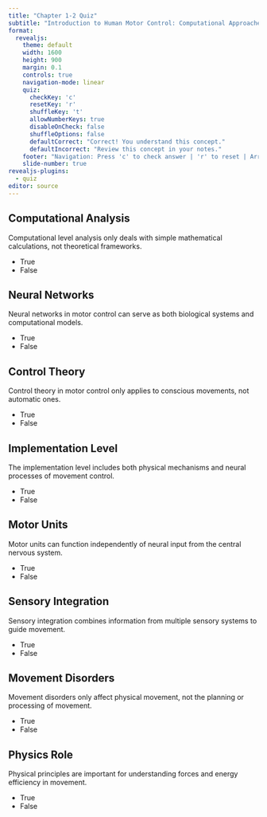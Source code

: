 ```yaml
---
title: "Chapter 1-2 Quiz"
subtitle: "Introduction to Human Motor Control: Computational Approaches"
format:
  revealjs:
    theme: default
    width: 1600
    height: 900
    margin: 0.1
    controls: true
    navigation-mode: linear
    quiz:
      checkKey: 'c'
      resetKey: 'r'
      shuffleKey: 't'
      allowNumberKeys: true
      disableOnCheck: false
      shuffleOptions: false
      defaultCorrect: "Correct! You understand this concept."
      defaultIncorrect: "Review this concept in your notes."
    footer: "Navigation: Press 'c' to check answer | 'r' to reset | Arrow keys for next/previous"
    slide-number: true
revealjs-plugins:
  - quiz
editor: source
---
```


## Computational Analysis {.quiz-question}

Computational level analysis only deals with simple mathematical calculations, not theoretical frameworks.

- [True]{data-explanation="This is incorrect. Computational analysis involves both complex mathematical modeling and theoretical frameworks."}
- [False]{.correct data-explanation="Correct! Computational analysis involves complex mathematical modeling and theoretical frameworks."}

## Neural Networks {.quiz-question}

Neural networks in motor control can serve as both biological systems and computational models.

- [True]{.correct data-explanation="Correct! Neural networks represent both actual brain structures and computational models for understanding movement control."}
- [False]{data-explanation="This is incorrect. Neural networks do serve both biological and computational modeling purposes."}

## Control Theory {.quiz-question}

Control theory in motor control only applies to conscious movements, not automatic ones.

- [True]{data-explanation="This is incorrect. Control theory applies to both conscious and automatic movement control."}
- [False]{.correct data-explanation="Correct! Control theory applies to both conscious and automatic movement control."}

## Implementation Level {.quiz-question}

The implementation level includes both physical mechanisms and neural processes of movement control.

- [True]{.correct data-explanation="Correct! Implementation level involves both the physical execution and neural control of movement."}
- [False]{data-explanation="This is incorrect. Implementation level does include both physical and neural aspects."}

## Motor Units {.quiz-question}

Motor units can function independently of neural input from the central nervous system.

- [True]{data-explanation="This is incorrect. Motor units require neural input from motor neurons to function."}
- [False]{.correct data-explanation="Correct! Motor units always require neural input from motor neurons to function."}

## Sensory Integration {.quiz-question}

Sensory integration combines information from multiple sensory systems to guide movement.

- [True]{.correct data-explanation="Correct! Sensory integration involves combining multiple sensory inputs for movement control."}
- [False]{data-explanation="This is incorrect. Sensory integration does combine multiple sensory inputs."}

## Movement Disorders {.quiz-question}

Movement disorders only affect physical movement, not the planning or processing of movement.

- [True]{data-explanation="This is incorrect. Movement disorders can affect all aspects of movement, including planning and processing."}
- [False]{.correct data-explanation="Correct! Movement disorders can affect all aspects of movement, including planning and processing."}

## Physics Role {.quiz-question}

Physical principles are important for understanding forces and energy efficiency in movement.

- [True]{.correct data-explanation="Correct! Physics principles are essential for understanding movement mechanics and efficiency."}
- [False]{data-explanation="This is incorrect. Physics is crucial for understanding movement mechanics."}
